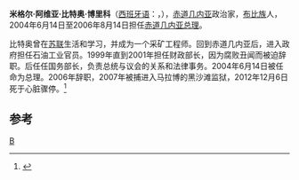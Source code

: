 '''米格尔·阿维亚·比特奥·博里科'''（[[西班牙语|西班牙语]]：'''{{lang|es|Miguel Abia Biteo Boricó}}'''，{{bd|1961年||2012年|12月6日}}），[[赤道几内亚|赤道几内亚]]政治家，[[布比族|布比族]]人，2004年6月14日至2006年8月14日担任[[赤道几内亚总理|赤道几内亚总理]]。

比特奥曾在[[苏联|苏联]]生活和学习，并成为一个采矿工程师。回到赤道几内亚后，进入政府担任石油工业官员。1999年直到2001年担任财政部长，因为腐败丑闻而被迫辞职。后任任国务部长，负责总统与议会的关系和法律事务。2004年6月14日被任命为总理。2006年辞职，2007年被捕进入马拉博的黑沙滩监狱，2012年12月6日死于心脏骤停。<ref>{{cite web|author=Factoria Audiovisual S.R.L. He was Minister of Labor and Social Security until his death.|url=http://www.guineaecuatorialpress.com/noticia.php?id=3291 |title=Fallecimiento del Ministro de Trabajo y Seguridad Social - Página Oficial del Gobierno de la República de Guinea Ecuatorial |publisher=Guineaecuatorialpress.com |date= |accessdate=2012-12-07}}</ref>
==参考==
{{reflist}}

{{start box}}
{{succession box|[[坎迪多·穆阿特特马·里瓦斯|坎迪多·穆阿特特马·里瓦斯]]|[[里卡多·曼格·奥巴马·恩富比|里卡多·曼格·奥巴马·恩富比]]|[[File:Flag_of_Equatorial_Guinea.svg|25px]] [[赤道几内亚总理|赤道几内亚总理]]|2004年-2006年}}
{{end box}}

{{EquatoguineanPMs}}

[[Category:赤道几内亚总理|B]]